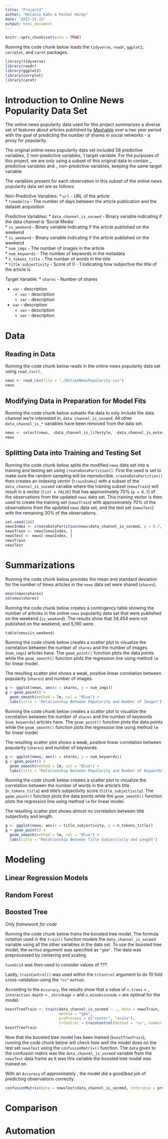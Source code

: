 ```yaml
---
title: "Project3"
author: "Melanie Kahn & Rachel Hardy"
date: "2022-11-12"
output: html_document
---
```


```r
knitr::opts_chunk$set(echo = TRUE)
```

Running the code chunk below loads the `tidyverse`, `readr`, `ggplot2`, `corrplot`, and `caret` packages.

```r
library(tidyverse)
library(readr)
library(ggplot2)
library(corrplot)
library(caret)
```

# Introduction to Online News Popularity Data Set

The online news popularity data used for this project summarizes a diverse set of features about articles published by [Mashable](http://www.mashable.com) over a two year period with the goal of predicting the number of shares in social networks - a proxy for popularity.

The original online news popularity data set included 58 predictive variables, 2 non-predictive variables, 1 target variable. For the purposes of this project, we are only using a subset of this original data to contain _ predictive variables and _ non-predictive variables, keeping the same target variable.

The variables present for each observation in this subset of the online news popularity data set are as follows:

Non-Predictive Variables:
* `url` - URL of the article  
* `timedelta` - The number of days between the article publication and the dataset acquisition  

Predictive Variables:
* `data_channel_is_socmed` - Binary variable indicating if the data channel is 'Social Media'  
* `is_weekend` - Binary variable indicating if the article published on the weekend  
* `is_weekend` - Binary variable indicating if the article published on the weekend  
* `num_imgs` - The number of images in the article  
* `num_keywords` - The number of keywords in the metadata  
* `n_tokens_title` - The number of words in the title  
* `title_subjectivity` - Score of 0 - 1 indicating how subjective the title of the article is  

Target Variable:
* `shares` - Number of shares  



* `var` - description  
    + `var` - description  
    + `var` - description  
* `var` - description  
    + `var` - description  
    + `var` - description  

# Data

## Reading in Data

Running the code chunk below reads in the online news popularity data set using `read_csv()`.

```r
news <- read_csv(file = "./OnlineNewsPopularity.csv")
news
```

## Modifying Data in Preparation for Model Fits

Running the code chunk below subsets the data to only include the data channel we're interested in, `data_channel_is_socmed`. All other `data_channel_is_*` variables have been removed from the data set.

```r
news <- select(news, -data_channel_is_lifestyle, -data_channel_is_entertainment, -data_channel_is_bus, -data_channel_is_tech, -data_channel_is_world)
news
```

## Splitting Data into Training and Testing Set

Running the code chunk below splits the modified `news` data set into a training and testing set using `createDataPartition()`. First the seed is set to make sure the random sampling will be reproducible. `createDataPartition()` then creates an indexing vector (`trainIndex`) with a subset of the `data_channel_is_socmed` variable where the training subset (`newsTrain`) will result in a vector (`list = FALSE`) that has approximately 70% (`p = 0.7`) of the observations from the updated `news` data set. This training vector is then used to create the training set (`newsTrain`) with approximately 70% of the observations from the updated `news` data set, and the test set (`newsTest`) with the remaining 30% of the observations.

```r
set.seed(100)
newsIndex <- createDataPartition(news$data_channel_is_socmed, p = 0.7, list = FALSE)
newsTrain <- news[newsIndex, ]
newsTest <- news[-newsIndex, ]
newsTrain
newsTest
```

# Summarizations

Running the code chunk below provides the mean and standard deviation for the number of times articles in the `news` data set were shared (`shares`).

```r
mean(news$shares)
sd(news$shares)
```

Running the code chunk below creates a contingency table showing the number of articles in the online `news` popularity data set that were  published on the weekend (`is_weekend`). The results show that 34,454 were not published on the weekend, and 5,190 were.

```r
table(news$is_weekend)
```

Running the code chunk below creates a scatter plot to visualize the correlation between the number of `shares` and the number of images (`num_imgs`) articles have.  The `geom_point()` function plots the data points while the `geom_smooth()` function plots the regression line using method `lm` for linear model. 

The resulting scatter plot shows a weak, positive linear correlation between popularity (`shares`) and number of images. 

```r
g <- ggplot(news, aes(x = shares, y = num_imgs))
g + geom_point() +
  geom_smooth(method = lm, col = "Blue") +
  labs(title = "Relationship Between Popularity and Number of Images")
```

Running the code chunk below creates a scatter plot to visualize the correlation between the number of `shares` and the number of keywords (`num_keywords`) articles have.  The `geom_point()` function plots the data points while the `geom_smooth()` function plots the regression line using method `lm` for linear model. 

The resulting scatter plot shows a weak, positive linear correlation between popularity (`shares`) and number of keywords. 

```r
g <- ggplot(news, aes(x = shares, y = num_keywords))
g + geom_point() +
  geom_smooth(method = lm, col = "Blue") +
  labs(title = "Relationship Between Popularity and Number of Keywords")
```

Running the code chunk below creates a scatter plot to visualize the correlation between the number of words in the article's title (`n_tokens_title`) and title's subjectivity score (`title_subjectivity`).  The `geom_point()` function plots the data points while the `geom_smooth()` function plots the regression line using method `lm` for linear model. 

The resulting scatter plot shows almost no correlation between title subjectivity and length. 

```r
g <- ggplot(news, aes(x = title_subjectivity, y = n_tokens_title))
g + geom_point() +
  geom_smooth(method = lm, col = "Blue") +
  labs(title = "Relationship Between Title Subjectivity and Length")
```

# Modeling

## Linear Regression Models

## Random Forest

## Boosted Tree

*Only framework for code*

Running the code chunk below trains the boosted tree model. The formula notation used in the `train()` function models the `data_channel_is_socmed` variable using all the other variables in the data set. To use the boosted tree model, the `method` argument was specified as `"gbm"`. The data was preprocessed by centering and scaling. 

`tuneGrid` was then used to consider values of ??? 

Lastly, `trainControl()` was used within the `trControl` argument to do 10 fold cross-validation using the `"cv"` `method`.

According to the `Accuracy`, the results show that a value of `n.trees` = , `interaction.depth` = , `shrinkage` = and `n.minobsinnode` = are optimal for the model.

```r
boostTreeTrain <- train(data_channel_is_socmed ~ ., data = newsTrain,
                        method = "gbm",
                        preProcess = c("center", "scale"),
                        trControl = trainControl(method = "cv", number = 10))
boostTreeTrain
```

Now that the boosted tree model has been trained (`boostTreeTrain`), running the code chunk below will check how well the model does on the test set `newsTest` using the `confusionMatrix()` function. The `data` given to the confusion matrix was the `data_channel_is_socmed` variable from the `newsTest` data frame as it was this variable the boosted tree model was trained on. 

With an `Accuracy` of approximately , the model did a good/bad job of predicting observations correctly.

```r
confusionMatrix(data = newsTest$data_channel_is_socmed, reference = predict(boostTreeTrain, newdata = newsTest))
```


# Comparison

# Automation


